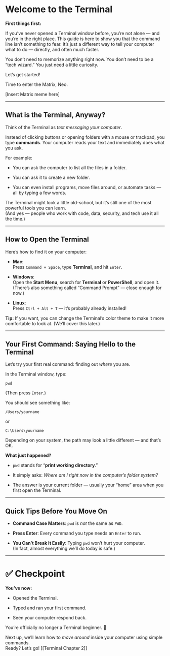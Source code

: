 # Welcome to the Terminal

**First things first:**  

If you've never opened a Terminal window before, you’re not alone — and you're in the right place. This guide is here to show you that the command line isn’t something to fear. It’s just a different way to tell your computer what to do — directly, and often much faster.

You don’t need to memorize anything right now. You don’t need to be a "tech wizard." You just need a little curiosity.

Let's get started!

Time to enter the Matrix, Neo.

[Insert Matrix meme here]

---

## **What is the Terminal, Anyway?**

Think of the Terminal as _text messaging your computer_.

Instead of clicking buttons or opening folders with a mouse or trackpad, you type **commands**. Your computer reads your text and immediately does what you ask.

For example:

- You can ask the computer to list all the files in a folder.
    
- You can ask it to create a new folder.
    
- You can even install programs, move files around, or automate tasks — all by typing a few words.
    

The Terminal might look a little old-school, but it’s still one of the most powerful tools you can learn.  
(And yes — people who work with code, data, security, and tech use it all the time.)

---

## **How to Open the Terminal**

Here’s how to find it on your computer:

- **Mac**:  
    Press `Command + Space`, type **Terminal**, and hit `Enter`.
    
- **Windows**:  
    Open the **Start Menu**, search for **Terminal** or **PowerShell**, and open it.  
    (There’s also something called "Command Prompt" — close enough for now.)
    
- **Linux**:  
    Press `Ctrl + Alt + T` — it’s probably already installed!
    

**Tip:** If you want, you can change the Terminal’s color theme to make it more comfortable to look at. (We’ll cover this later.)

---

## **Your First Command: Saying Hello to the Terminal**

Let’s try your first real command: finding out _where_ you are.

In the Terminal window, type:

```pwd``` 

(Then press `Enter`.)

You should see something like:

`/Users/yourname`

or

`C:\Users\yourname`

Depending on your system, the path may look a little different — and that's OK.

**What just happened?**

- `pwd` stands for "**print working directory**."
    
- It simply asks: _Where am I right now in the computer’s folder system?_
    
- The answer is your current folder — usually your "home" area when you first open the Terminal.


---

## **Quick Tips Before You Move On**

- **Command Case Matters**: `pwd` is _not_ the same as `PWD`.
    
- **Press Enter**: Every command you type needs an `Enter` to run.
    
- **You Can’t Break It Easily**: Typing `pwd` won't hurt your computer.  
    (In fact, almost everything we’ll do today is safe.)
    

---

# ✅ **Checkpoint**

**You’ve now:**

- Opened the Terminal.
    
- Typed and ran your first command.
    
- Seen your computer respond back.
    

You're officially no longer a Terminal beginner. 🙌

Next up, we’ll learn how to _move around_ inside your computer using simple commands.  
Ready? Let’s go! [[Terminal Chapter 2]] 